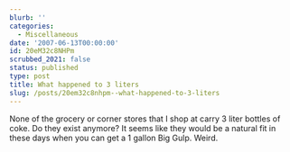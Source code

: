 ```yaml
---
blurb: ''
categories:
  - Miscellaneous
date: '2007-06-13T00:00:00'
id: 20eM32c8NHPm
scrubbed_2021: false
status: published
type: post
title: What happened to 3 liters
slug: /posts/20em32c8nhpm--what-happened-to-3-liters
---
```


None of the grocery or corner stores that I shop at carry 3 liter
bottles of coke. Do they exist anymore? It seems like they would be
a natural fit in these days when you can get a 1 gallon Big Gulp.
Weird.
